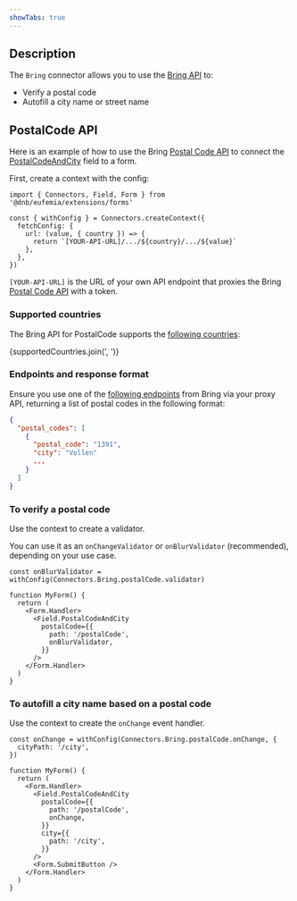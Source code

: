 ```yaml
---
showTabs: true
---
```



## Description

The `Bring` connector allows you to use the [Bring API](https://developer.bring.com/api/) to:

- Verify a postal code
- Autofill a city name or street name

## PostalCode API

Here is an example of how to use the Bring [Postal Code API](https://developer.bring.com/api/postal-code/) to connect the [PostalCodeAndCity](/uilib/extensions/forms/feature-fields/PostalCodeAndCity/) field to a form.

First, create a context with the config:

```tsx
import { Connectors, Field, Form } from '@dnb/eufemia/extensions/forms'

const { withConfig } = Connectors.createContext({
  fetchConfig: {
    url: (value, { country }) => {
      return `[YOUR-API-URL]/.../${country}/.../${value}`
    },
  },
})
```

`[YOUR-API-URL]` is the URL of your own API endpoint that proxies the Bring [Postal Code API](https://developer.bring.com/api/postal-code/) with a token.

### Supported countries

The Bring API for PostalCode supports the [following countries](https://developer.bring.com/api/postal-code/#supported-countries):

{supportedCountries.join(', ')}

### Endpoints and response format

Ensure you use one of the [following endpoints](https://developer.bring.com/api/postal-code/#endpoints) from Bring via your proxy API, returning a list of postal codes in the following format:

```json
{
  "postal_codes": [
    {
      "postal_code": "1391",
      "city": "Vollen"
      ...
    }
  ]
}
```

### To verify a postal code

Use the context to create a validator.

You can use it as an `onChangeValidator` or `onBlurValidator` (recommended), depending on your use case.

```tsx
const onBlurValidator = withConfig(Connectors.Bring.postalCode.validator)

function MyForm() {
  return (
    <Form.Handler>
      <Field.PostalCodeAndCity
        postalCode={{
          path: '/postalCode',
          onBlurValidator,
        }}
      />
    </Form.Handler>
  )
}
```

### To autofill a city name based on a postal code

Use the context to create the `onChange` event handler.

```tsx
const onChange = withConfig(Connectors.Bring.postalCode.onChange, {
  cityPath: '/city',
})

function MyForm() {
  return (
    <Form.Handler>
      <Field.PostalCodeAndCity
        postalCode={{
          path: '/postalCode',
          onChange,
        }}
        city={{
          path: '/city',
        }}
      />
      <Form.SubmitButton />
    </Form.Handler>
  )
}
```
